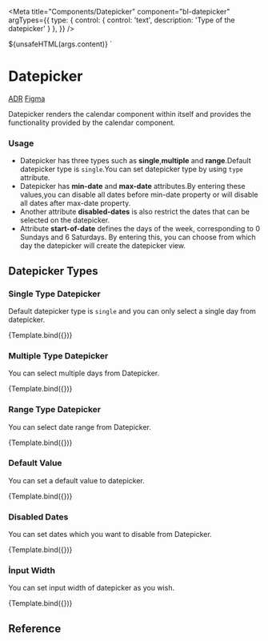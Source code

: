 
<Meta
  title="Components/Datepicker"
  component="bl-datepicker"
  argTypes={{
    type: {
      control: {
        control: 'text',
        description: 'Type of the datepicker'
      }
    },
  }}
/>

  <bl-datepicker
    label=${ifDefined(args.label)}
    placeholder=${ifDefined(args.placeholder)}
    type=${ifDefined(args.type)}
    min-date=${ifDefined(args.minDate)}
    max-date=${ifDefined(args.maxDate)}
    start-of-week=${ifDefined(args.startOfWeek)}
    locale=${ifDefined(args.locale)}
    default-value=${ifDefined(args.defaultValue)}
    style=${ifDefined(args.style)}
    disabled-dates=${ifDefined(args.disabledDates)}>${unsafeHTML(args.content)}
  </bl-datepicker>`




# Datepicker

<bl-badge icon="document">[ADR](https://github.com/Trendyol/baklava/issues/894)</bl-badge>
  <bl-badge
  icon="puzzle">[Figma](https://www.figma.com/file/RrcLH0mWpIUy4vwuTlDeKN/Baklava-Design-Guide?type=design&node-id=1412-8914&mode=design&t=b0kU7tBfJQFvz2at-0)</bl-badge>

Datepicker renders the calendar component within itself and provides the functionality provided by the calendar component.

### Usage

* Datepicker has three types such as **single**,**multiple** and **range**.Default datepicker type is `single`.You can set datepicker type by using `type` attribute.
* Datepicker has **min-date** and **max-date** attributes.By entering these values,you can disable all dates before min-date property or will disable all dates after max-date property.
* Another attribute **disabled-dates** is also restrict the dates that can be selected on the datepicker.
* Attribute **start-of-date** defines the days of the week, corresponding to 0 Sundays and 6 Saturdays. By entering this, you can choose from which day the datepicker will create the datepicker view.


## Datepicker Types

### Single Type Datepicker

Default datepicker type is `single` and you can only select a single day from datepicker.

<Canvas>
  <Story name="Single Type Datepicker"
         args={{ type: 'single', label: 'Single Datepicker', placeholder: 'Select a date' }}>
    {Template.bind({})}
  </Story>
</Canvas>

### Multiple Type Datepicker

You can select multiple days from Datepicker.

<Canvas>
  <Story name="Multiple Type Datepicker" args={{
    type: 'multiple',
    label: 'Multiple Datepicker',
    placeholder: 'Select multiple dates',
    disabledDates: `["${new Date(new Date().getFullYear(), new Date().getMonth(), new Date().getDate() + 2)}"]`
  }}>
    {Template.bind({})}
  </Story>
</Canvas>

### Range Type Datepicker

You can select date range from Datepicker.

<Canvas>
  <Story name="Range Type Datepicker"
         args={{ type: 'range', label: 'Range Datepicker', placeholder: 'Select date range' }}>
    {Template.bind({})}
  </Story>
</Canvas>

### Default Value

You can set a default value to datepicker.

<Canvas>
  <Story name="Default Value" args={{
    type: 'single',
    label: 'Single Datepicker',
    placeholder: 'Set default value',
    defaultValue: new Date(new Date().getFullYear(), new Date().getMonth(), new Date().getDate() + 2)
  }}>
    {Template.bind({})}
  </Story>
</Canvas>

### Disabled Dates

You can set dates which you want to disable from Datepicker.

<Canvas>
  <Story name="Disabled Dates" args={{
    type: 'multiple',
    label: 'Multiple Datepicker',
    placeholder: 'Set disabled dates',
    disabledDates: `["${new Date(new Date().getFullYear(), new Date().getMonth(), new Date().getDate() + 2)}"]`
  }}>
    {Template.bind({})}
  </Story>
</Canvas>

### İnput Width

You can set input width of datepicker as you wish.

<Canvas>
  <Story name="İnput Width"
         args={{
           type: 'single',
           label: 'Change input width',
           placeholder: 'Set input width',
           style: '--bl-datepicker-input-width: 200px;'
         }}>
    {Template.bind({})}
  </Story>
</Canvas>

## Reference

<ArgsTable of="bl-datepicker" />
